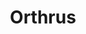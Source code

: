 ---
title: "Orthrus"
slug: "orthrus"
arcana: "Hanged"

image: "./.jpg"

phys: ""
gun: ""
fire: ""
ice: ""
elec: ""
wind: ""
psy: ""
nuke: ""
bless: ""
curse: ""
---